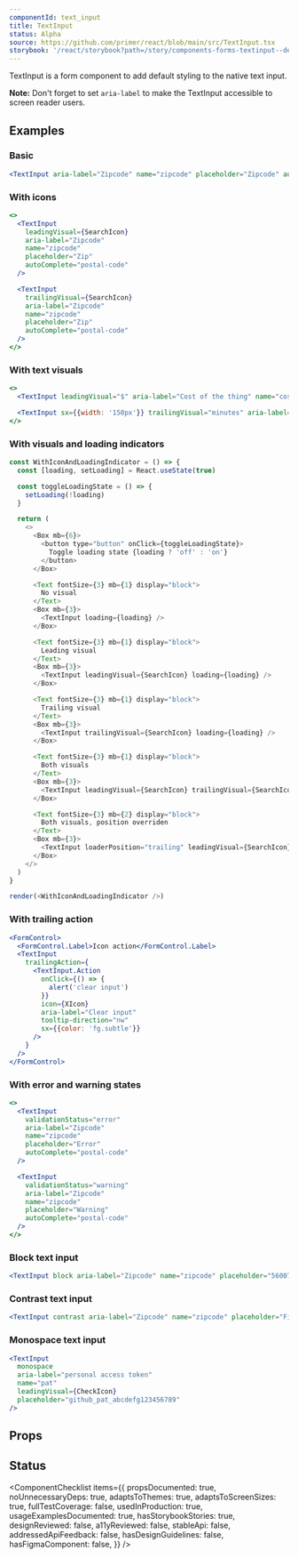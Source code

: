 ```yaml
---
componentId: text_input
title: TextInput
status: Alpha
source: https://github.com/primer/react/blob/main/src/TextInput.tsx
storybook: '/react/storybook?path=/story/components-forms-textinput--default'
---
```



TextInput is a form component to add default styling to the native text input.

**Note:** Don't forget to set `aria-label` to make the TextInput accessible to screen reader users.

## Examples

### Basic

```jsx live
<TextInput aria-label="Zipcode" name="zipcode" placeholder="Zipcode" autoComplete="postal-code" />
```

### With icons

```jsx live
<>
  <TextInput
    leadingVisual={SearchIcon}
    aria-label="Zipcode"
    name="zipcode"
    placeholder="Zip"
    autoComplete="postal-code"
  />

  <TextInput
    trailingVisual={SearchIcon}
    aria-label="Zipcode"
    name="zipcode"
    placeholder="Zip"
    autoComplete="postal-code"
  />
</>
```

### With text visuals

```jsx live
<>
  <TextInput leadingVisual="$" aria-label="Cost of the thing" name="cost" placeholder="23.45" />

  <TextInput sx={{width: '150px'}} trailingVisual="minutes" aria-label="Time in minutes" name="time" placeholder="25" />
</>
```

### With visuals and loading indicators

```javascript live noinline
const WithIconAndLoadingIndicator = () => {
  const [loading, setLoading] = React.useState(true)

  const toggleLoadingState = () => {
    setLoading(!loading)
  }

  return (
    <>
      <Box mb={6}>
        <button type="button" onClick={toggleLoadingState}>
          Toggle loading state {loading ? 'off' : 'on'}
        </button>
      </Box>

      <Text fontSize={3} mb={1} display="block">
        No visual
      </Text>
      <Box mb={3}>
        <TextInput loading={loading} />
      </Box>

      <Text fontSize={3} mb={1} display="block">
        Leading visual
      </Text>
      <Box mb={3}>
        <TextInput leadingVisual={SearchIcon} loading={loading} />
      </Box>

      <Text fontSize={3} mb={1} display="block">
        Trailing visual
      </Text>
      <Box mb={3}>
        <TextInput trailingVisual={SearchIcon} loading={loading} />
      </Box>

      <Text fontSize={3} mb={1} display="block">
        Both visuals
      </Text>
      <Box mb={3}>
        <TextInput leadingVisual={SearchIcon} trailingVisual={SearchIcon} loading={loading} />
      </Box>

      <Text fontSize={3} mb={2} display="block">
        Both visuals, position overriden
      </Text>
      <Box mb={3}>
        <TextInput loaderPosition="trailing" leadingVisual={SearchIcon} trailingVisual={SearchIcon} loading={loading} />
      </Box>
    </>
  )
}

render(<WithIconAndLoadingIndicator />)
```

### With trailing action

```jsx live
<FormControl>
  <FormControl.Label>Icon action</FormControl.Label>
  <TextInput
    trailingAction={
      <TextInput.Action
        onClick={() => {
          alert('clear input')
        }}
        icon={XIcon}
        aria-label="Clear input"
        tooltip-direction="nw"
        sx={{color: 'fg.subtle'}}
      />
    }
  />
</FormControl>
```

### With error and warning states

```jsx live
<>
  <TextInput
    validationStatus="error"
    aria-label="Zipcode"
    name="zipcode"
    placeholder="Error"
    autoComplete="postal-code"
  />

  <TextInput
    validationStatus="warning"
    aria-label="Zipcode"
    name="zipcode"
    placeholder="Warning"
    autoComplete="postal-code"
  />
</>
```

### Block text input

```jsx live
<TextInput block aria-label="Zipcode" name="zipcode" placeholder="560076" autoComplete="postal-code" />
```

### Contrast text input

```jsx live
<TextInput contrast aria-label="Zipcode" name="zipcode" placeholder="Find user" autoComplete="postal-code" />
```

### Monospace text input

```jsx live
<TextInput
  monospace
  aria-label="personal access token"
  name="pat"
  leadingVisual={CheckIcon}
  placeholder="github_pat_abcdefg123456789"
/>
```

## Props

<ComponentProps data={data} />

## Status

<ComponentChecklist
  items={{
    propsDocumented: true,
    noUnnecessaryDeps: true,
    adaptsToThemes: true,
    adaptsToScreenSizes: true,
    fullTestCoverage: false,
    usedInProduction: true,
    usageExamplesDocumented: true,
    hasStorybookStories: true,
    designReviewed: false,
    a11yReviewed: false,
    stableApi: false,
    addressedApiFeedback: false,
    hasDesignGuidelines: false,
    hasFigmaComponent: false,
  }}
/>

